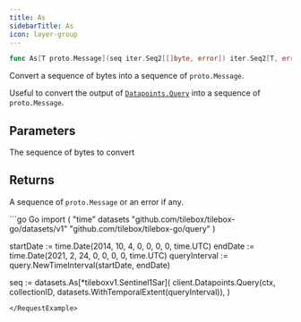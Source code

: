 ```yaml
---
title: As
sidebarTitle: As
icon: layer-group
---
```


```go
func As[T proto.Message](seq iter.Seq2[[]byte, error]) iter.Seq2[T, error]
```

Convert a sequence of bytes into a sequence of `proto.Message`.

Useful to convert the output of [`Datapoints.Query`](/api-reference/go/datasets/Datapoints.Query) into a sequence of `proto.Message`.

## Parameters

<ParamField path="seq" type="iter.Seq2[[]byte, error]">
  The sequence of bytes to convert
</ParamField>

## Returns

A sequence of `proto.Message` or an error if any.

<RequestExample>
```go Go
import (
  "time"
  datasets "github.com/tilebox/tilebox-go/datasets/v1"
	"github.com/tilebox/tilebox-go/query"
)

startDate := time.Date(2014, 10, 4, 0, 0, 0, 0, time.UTC) 
endDate := time.Date(2021, 2, 24, 0, 0, 0, 0, time.UTC) 
queryInterval := query.NewTimeInterval(startDate, endDate)

seq := datasets.As[*tileboxv1.Sentinel1Sar](
    client.Datapoints.Query(ctx, collectionID, datasets.WithTemporalExtent(queryInterval)),
)
```
</RequestExample>

